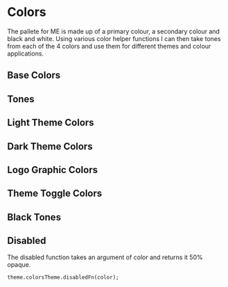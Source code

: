

<Meta title="Design System/Colors" />

# Colors
The pallete for ME is made up of a primary colour, a secondary colour and black and white. Using various color helper functions I can then take tones from each of the 4 colors and use them for different themes and colour applications.

## Base Colors

<ColorPalette>
  <ColorItem
    title="theme.baseColors.purple"
    subtitle="Purple"
    colors={[baseColors.purple]}
  />
  <ColorItem
    title="theme.baseColors.blueDark"
    subtitle="Blue Dark"
    colors={[baseColors.blueDark]}
  />
  <ColorItem
    title="theme.baseColors.black"
    subtitle="Black"
    colors={[baseColors.black]}
  />
  <ColorItem
    title="theme.baseColors.white"
    subtitle="White"
    colors={[baseColors.white]}
  />
</ColorPalette>

## Tones

<ColorPalette>
  <ColorItem
    title="theme.baseColors.purple"
    subtitle="Purple: -16, 0"
    colors={[lightenDarkenColor(baseColors.purple, -16), baseColors.purple]}
  />
  <ColorItem
    title="theme.baseColors.blueDark"
    subtitle="Blue Dark: -32, -24, -16, 0, 144, 160"
    colors={[
      lightenDarkenColor(colorsThemeLight.blueDark, -32),
      lightenDarkenColor(colorsThemeLight.blueDark, -24),
      lightenDarkenColor(colorsThemeLight.blueDark, -16),
      baseColors.blueDark,
      lightenDarkenColor(colorsThemeLight.blueDark, 144),
      lightenDarkenColor(colorsThemeLight.blueDark, 160),
    ]}
  />
  <ColorItem
    title="theme.baseColors.black"
    subtitle="Black: 0, 16, 40, 200, 224"
    colors={[
      baseColors.black,
      lightenDarkenColor(baseColors.black, 16),
      lightenDarkenColor(baseColors.black, 40),
      lightenDarkenColor(baseColors.black, 200),
      lightenDarkenColor(baseColors.black, 224),
    ]}
  />
</ColorPalette>

## Light Theme Colors

<ColorPalette>
  <ColorItem
    title="theme.colorsTheme.primary"
    subtitle="Primary"
    colors={[colorsThemeLight.primary]}
  />
  <ColorItem
    title="theme.colorsTheme.primaryDark"
    subtitle="Primary Dark (primary -16)"
    colors={[colorsThemeLight.primaryDark]}
  />
  <ColorItem
    title="theme.colorsTheme.borderColor"
    subtitle="Border Color (black 200)"
    colors={[colorsThemeLight.borderColor]}
  />
  <ColorItem
    title="theme.colorsTheme.headerFontColor"
    subtitle="Header Font Color"
    colors={[colorsThemeLight.headerFontColor]}
  />
  <ColorItem
    title="theme.colorsTheme.bodyFontColor"
    subtitle="Body Font Color"
    colors={[colorsThemeLight.bodyFontColor]}
  />
  <ColorItem
    title="theme.colorsTheme.bodyBackgroundColor"
    subtitle="Body Background Color"
    colors={[colorsThemeLight.bodyBackgroundColor]}
  />
</ColorPalette>

## Dark Theme Colors

<ColorPalette>
  <ColorItem
    title="theme.colorsTheme.primary"
    subtitle="Primary"
    colors={[colorsThemeDark.primary]}
  />
  <ColorItem
    title="theme.colorsTheme.primaryDark"
    subtitle="Primary Dark (primary -16)"
    colors={[colorsThemeDark.primaryDark]}
  />
  <ColorItem
    title="theme.colorsTheme.borderColor"
    subtitle="Border Color (black 40)"
    colors={[colorsThemeDark.borderColor]}
  />
  <ColorItem
    title="theme.colorsTheme.headerFontColor"
    subtitle="Header Font Color"
    colors={[colorsThemeDark.headerFontColor]}
  />
  <ColorItem
    title="theme.colorsTheme.bodyFontColor"
    subtitle="Body Font Color"
    colors={[colorsThemeDark.bodyFontColor]}
  />
  <ColorItem
    title="theme.colorsTheme.bodyBackgroundColor"
    subtitle="Body Background Color"
    colors={[colorsThemeDark.bodyBackgroundColor]}
  />
</ColorPalette>

## Logo Graphic Colors

<ColorPalette>
  <ColorItem
    title="Logo Colors"
    subtitle="blueDark: -32, -24, -16,"
    colors={[
      lightenDarkenColor(colorsThemeLight.blueDark, -32),
      lightenDarkenColor(colorsThemeLight.blueDark, -24),
      lightenDarkenColor(colorsThemeLight.blueDark, -16),
    ]}
  />
</ColorPalette>

## Theme Toggle Colors

<ColorPalette>
  <ColorItem
    title="Theme Toggle Light"
    subtitle="blueDark: 144, 160"
    colors={[
      lightenDarkenColor(colorsThemeLight.blueDark, 144),
      lightenDarkenColor(colorsThemeLight.blueDark, 160),
    ]}
  />
  <ColorItem
    title="Theme Toggle Dark"
    subtitle="blueDark: -16, 0"
    colors={[
      lightenDarkenColor(colorsThemeLight.blueDark, -16),
      colorsThemeLight.blueDark,
    ]}
  />
  <ColorItem
    title="Theme Toggle Dropshadow"
    subtitle="blueDark: 0.5 opacity"
    colors={[`rgba(${hexToRgb(baseColors.blueDark)}, 0.5)`]}
  />
</ColorPalette>

## Black Tones

<ColorPalette>
  <ColorItem
    title="Dark Navbar Menu & Footer Background"
    subtitle="black: 16"
    colors={[lightenDarkenColor(baseColors.black, 16)]}
  />
  <ColorItem
    title="Dark Border Color"
    subtitle="black: 40"
    colors={[lightenDarkenColor(baseColors.black, 40)]}
  />
  <ColorItem
    title="Light Border Color"
    subtitle="black: 200"
    colors={[lightenDarkenColor(baseColors.black, 200)]}
  />
  <ColorItem
    title="Light Navbar Menu & Footer Background"
    subtitle="black: 224"
    colors={[lightenDarkenColor(baseColors.black, 224)]}
  />
</ColorPalette>

## Disabled
The disabled function takes an argument of color and returns it 50% opaque.
```
theme.colorsTheme.disabledFn(color);
```
